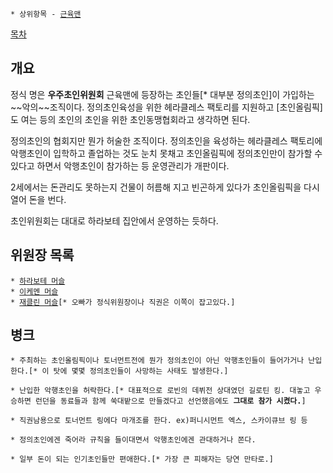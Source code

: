  * 상위항목 - [[근육맨]]
[[목차]]

== 개요 ==
정식 명은 '''우주초인위원회'''
근육맨에 등장하는 초인들[* 대부분 정의초인]이 가입하는 ~~악의~~조직이다.
정의초인육성을 위한 헤라클레스 팩토리를 지원하고 [초인올림픽]도 여는 등의 초인의 초인을 위한 초인동맹협회라고 생각하면 된다.

정의초인의 협회지만 뭔가 허술한 조직이다. 정의초인을 육성하는 헤라클레스 팩토리에 악행초인이 입학하고 졸업하는 것도 눈치 못채고 초인올림픽에 정의초인만이 참가할 수 있다고 하면서 악행초인이 참가하는 등 운영관리가 개판이다.

2세에서는 돈관리도 못하는지 건물이 허름해 지고 빈곤하게 있다가 초인올림픽을 다시 열어 돈을 번다.

초인위원회는 대대로 하라보테 집안에서 운영하는 듯하다.

== 위원장 목록 ==
 * [[하라보테 머슬]]
 * [[이케멘 머슬]]
 * [[재클린 머슬]][* 오빠가 정식위원장이나 직권은 이쪽이 잡고있다.]

== 병크 ==
 * 주최하는 초인올림픽이나 토너먼트전에 뭔가 정의초인이 아닌 악행초인들이 들어가거나 난입한다.[* 이 탓에 몇몇 정의초인들이 사망하는 사태도 발생한다.]

 * 난입한 악행초인을 허락한다.[* 대표적으로 로빈의 데뷔전 상대였던 길로틴 킹. 대놓고 우승하면 런던을 동료들과 함께 쑥대밭으로 만들겠다고 선언했음에도 '''그대로 참가 시켰다.''']

 * 직권남용으로 토너먼트 링에다 마개조를 한다. ex)퍼니시먼트 엑스, 스카이큐브 링 등

 * 정의초인에겐 죽어라 규칙을 들이대면서 악행초인에겐 관대하거나 쫀다.

 * 일부 돈이 되는 인기초인들만 편애한다.[* 가장 큰 피해자는 당연 만타로.]

